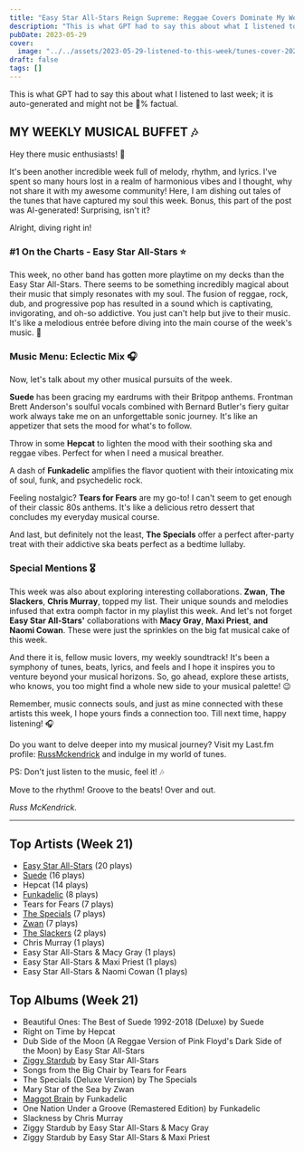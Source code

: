 ```yaml
---
title: "Easy Star All-Stars Reign Supreme: Reggae Covers Dominate My Weekly Playlist"
description: "This is what GPT had to say this about what I listened to last week; it is auto-generated and might not be 💯% factual."
pubDate: 2023-05-29
cover:
  image: "../../assets/2023-05-29-listened-to-this-week/tunes-cover-2023-05-29-listened-to-this-week.png"
draft: false
tags: []
---
```


<NoteCallout title="Note">
This is what GPT had to say this about what I listened to last week; it is auto-generated and might not be 💯% factual.
</NoteCallout>

## MY WEEKLY MUSICAL BUFFET 🎶

Hey there music enthusiasts! 👋

It's been another incredible week full of melody, rhythm, and lyrics. I've spent so many hours lost in a realm of harmonious vibes and I thought, why not share it with my awesome community! Here, I am dishing out tales of the tunes that have captured my soul this week. Bonus, this part of the post was AI-generated! Surprising, isn't it? 

Alright, diving right in! 

### #1 On the Charts - Easy Star All-Stars ⭐

This week, no other band has gotten more playtime on my decks than the Easy Star All-Stars. There seems to be something incredibly magical about their music that simply resonates with my soul. The fusion of reggae, rock, dub, and progressive pop has resulted in a sound which is captivating, invigorating, and oh-so addictive. You just can't help but jive to their music. It's like a melodious entrée before diving into the main course of the week's music. 🎵 

### Music Menu: Eclectic Mix 🎧

Now, let's talk about my other musical pursuits of the week. 

**Suede** has been gracing my eardrums with their Britpop anthems. Frontman Brett Anderson's soulful vocals combined with Bernard Butler's fiery guitar work always take me on an unforgettable sonic journey. It's like an appetizer that sets the mood for what's to follow. 

Throw in some **Hepcat** to lighten the mood with their soothing ska and reggae vibes. Perfect for when I need a musical breather. 

A dash of **Funkadelic** amplifies the flavor quotient with their intoxicating mix of soul, funk, and psychedelic rock. 

Feeling nostalgic? **Tears for Fears** are my go-to! I can't seem to get enough of their classic 80s anthems. It's like a delicious retro dessert that concludes my everyday musical course. 

And last, but definitely not the least, **The Specials** offer a perfect after-party treat with their addictive ska beats perfect as a bedtime lullaby.

### Special Mentions 🎖

This week was also about exploring interesting collaborations. **Zwan**, **The Slackers**, **Chris Murray**, topped my list. Their unique sounds and melodies infused that extra oomph factor in my playlist this week. And let's not forget **Easy Star All-Stars'** collaborations with **Macy Gray**, **Maxi Priest**, **and Naomi Cowan**. These were just the sprinkles on the big fat musical cake of this week. 

And there it is, fellow music lovers, my weekly soundtrack! It's been a symphony of tunes, beats, lyrics, and feels and I hope it inspires you to venture beyond your musical horizons. So, go ahead, explore these artists, who knows, you too might find a whole new side to your musical palette! 😉

Remember, music connects souls, and just as mine connected with these artists this week, I hope yours finds a connection too. Till next time, happy listening! 🎧

Do you want to delve deeper into my musical journey? Visit my Last.fm profile: [RussMckendrick](https://www.last.fm/user/RussMckendrick) and indulge in my world of tunes. 

PS: Don't just listen to the music, feel it! 🎶

Move to the rhythm! Groove to the beats! Over and out. 

_Russ McKendrick._


---

## Top Artists (Week 21)

- [Easy Star All-Stars](https://www.russ.fm/artist/easy-star-all-stars/) (20 plays)
- [Suede](https://www.russ.fm/artist/suede/) (16 plays)
- Hepcat (14 plays)
- [Funkadelic](https://www.russ.fm/artist/funkadelic/) (8 plays)
- Tears for Fears (7 plays)
- [The Specials](https://www.russ.fm/artist/the-specials/) (7 plays)
- [Zwan](https://www.russ.fm/artist/zwan/) (7 plays)
- [The Slackers](https://www.russ.fm/artist/the-slackers/) (2 plays)
- Chris Murray (1 plays)
- Easy Star All-Stars & Macy Gray (1 plays)
- Easy Star All-Stars & Maxi Priest (1 plays)
- Easy Star All-Stars & Naomi Cowan (1 plays)

## Top Albums (Week 21)

- Beautiful Ones: The Best of Suede 1992-2018 (Deluxe) by Suede
- Right on Time by Hepcat
- Dub Side of the Moon (A Reggae Version of Pink Floyd's Dark Side of the Moon) by Easy Star All-Stars
- [Ziggy Stardub](https://www.russ.fm/albums/ziggy-stardub-26844965/) by Easy Star All-Stars
- Songs from the Big Chair by Tears for Fears
- The Specials (Deluxe Version) by The Specials
- Mary Star of the Sea by Zwan
- [Maggot Brain](https://www.russ.fm/albums/maggot-brain-602546/) by Funkadelic
- One Nation Under a Groove (Remastered Edition) by Funkadelic
- Slackness by Chris Murray
- Ziggy Stardub by Easy Star All-Stars & Macy Gray
- Ziggy Stardub by Easy Star All-Stars & Maxi Priest